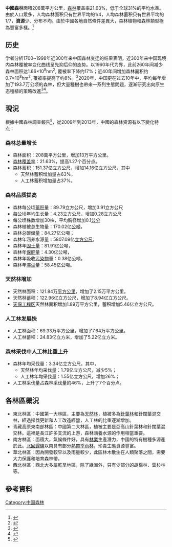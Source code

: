 {{multiple issues|
{{copyedit|time=2015-09-06T11:06:45+00:00}}
{{expert|time=2015-09-06T11:06:45+00:00}}
{{inappropriate tone|time=2015-09-06T11:06:45+00:00}}
{{refimprove|time=2015-09-06T11:06:45+00:00}}
{{trivia|time=2015-09-06T11:06:45+00:00}}
}}
'''中國森林'''面積208萬平方公里，[[森林|森林]]覆盖率21.63%，低于全球31%的平均水準。由於人口眾多，人均森林面积只有世界平均的1/4，人均森林蓄积只有世界平均的1/7，'''資源'''少、分布不均。由於中國各地自然條件差異大，森林植物和森林類型極為豐富多樣。<ref>{{cite | author = 陸大道 | title = 《中國國家地理圖鑑》 自然資源-森林資源}}</ref>

==历史==
学者分析1700~1998年近300年来中国森林变迁的结果表明，近300年来中国现境内森林覆被率变化曲线呈先抑后仰的态势。以1960年代为界，此前260年间减少森林面积达1.66×10<sup>8</sup>hm<sup>2</sup>, 覆被率下降约17%；近40年间增加森林面积约0.7×10<sup>8</sup>hm<sup>2</sup>, 覆被率提高了约8%。<ref>{{cite journal |author1=何凡能 |author2=葛全胜 |author3=戴君虎 |coauthors=林珊珊 |title=近300 年来中国森林的变迁 |journal=地理学报 |date=2007 |volume=62 |issue=1 |pages=30-40}}</ref>2020年，中国更在过去10年中，平均每年增加了193.7万公顷的森林，但大量種樹也帶來一系列生態問題，逐漸研究出向原生态種植的策略改進<ref>{{Cite web |url=https://technews.tw/2020/09/16/china-plant-plan-in-40-years/ |title=存档副本 |access-date=2021-07-02 |archive-date=2021-07-24 |archive-url=https://web.archive.org/web/20210724003443/https://technews.tw/2020/09/16/china-plant-plan-in-40-years/ }}</ref><ref>{{Cite web |url=https://www.bbc.com/zhongwen/simp/chinese-news-53523742 |title=存档副本 |access-date=2021-07-02 |archive-date=2021-07-24 |archive-url=https://web.archive.org/web/20210724003447/https://www.bbc.com/zhongwen/simp/chinese-news-53523742 }}</ref>。

==現況==
根據中國森林調查報告<ref>{{cite web|title=中国森林资源（2009-2013年）　|url=http://www.forestry.gov.cn/main/58/content-660036.html|deadurl=yes|archiveurl=https://web.archive.org/web/20150924014604/http://www.forestry.gov.cn/main/58/content-660036.html|archivedate=2015-09-24|accessdate=2015-08-30}}</ref>，從2009年到2013年，中國的森林资源有以下變化特点：
===森林总量增长===
*森林面积：208萬平方公里，增加13万平方公里。
*[[森林覆盖率|森林覆盖率]]：21.63%，提高1.27个百分点。
*森林蓄积：151.37亿[[立方公尺|立方公尺]]，增加14.16亿立方公尺，其中
**天然林蓄积增加量占63%，
**人工林蓄积增加量占37%。
===森林品质提高===
*森林每公顷[[蓄积|蓄积]]量：89.79立方公尺，增加3.91立方公尺
*每公顷年均生长量：4.23立方公尺，增加0.28立方公尺
*每公顷株数增加30株，平均胸径增加0.1[[公分|公分]]
*森林植被总生物量：170.02亿[[公噸|公噸]]，
*森林总碳储量：84.27亿公噸；
*森林年涵养水源量：5807.09亿[[立方公尺|立方公尺]]，
*森林年[[固土量|固土量]]：81.91亿公噸，
*森林年[[保肥|保肥]]量：4.30亿公噸，
*森林年吸收[[污染物|污染物]]量：0.38亿公噸，
*森林年[[滞尘|滞尘]]量：58.45亿公噸。
===天然林增加===
*天然林面积：121.84万[[平方公里|平方公里]]，增加了2.15万平方公里。
*天然林蓄积：122.96亿立方公尺，增加了8.94亿立方公尺。
*[[天保工程区|天保工程区]]天然林面积增加1.89万平方公里，蓄积增加5.46亿立方公尺。
===人工林发展快===
*人工林面积：69.33万平方公里，增加了7.64万平方公里。
*人工林蓄积：24.83亿立方米，增加了5.22亿立方米。

===森林采伐中人工林比重上升===
*森林年均采伐量：3.34亿立方公尺。其中，
**天然林年均采伐量：1.79亿立方公尺，减少5%；
**人工林年均采伐量：1.55亿立方公尺，增加26%；
*人工林采伐量占森林采伐量的46%，上升了7个百分点。

==各林區概況==
* 東北林區：中國第一大林區，主要為[[天然林|天然林]]，植被多為[[針葉林|針葉林]]和針闊葉混交林，經過採伐更新和人工改造經營，人工林的比重逐漸增加。
* 青藏高原東南部林區：中國第二大林區，植被主要是亞高山針葉林和針闊葉混交林。這裡是長江許多支流的上游，森林涵養水源的作用相當重要。
* 南方林區：面積大，氣候條件好，具有[[林業|林業]]生產潛力，中國的特有樹種多源產於此。[[北回歸線|北回歸線]]以南具有部分[[熱帶季雨林|熱帶季雨林]]，珍貴生態資源豐富。
* 華北林區：因為開發較早以及雨量較少，此區林木散生在人類聚落之間，需要大力保護和培育森林帶。
* 西北林區：西北大多屬乾旱地區，除了綠洲外，只有少部分的胡楊林、雲杉林等。

==參考資料==	
{{reflist}}

[[Category:中国森林|Category:中国森林]]